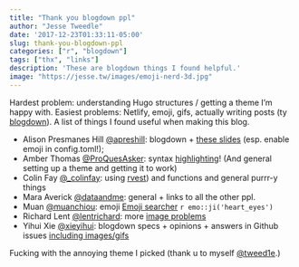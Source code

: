 ```yaml
---
title: "Thank you blogdown ppl"
author: "Jesse Tweedle"
date: '2017-12-23T01:33:11-05:00'
slug: thank-you-blogdown-ppl
categories: ["r", "blogdown"]
tags: ["thx", "links"]
description: 'These are blogdown things I found helpful.'
image: "https://jesse.tw/images/emoji-nerd-3d.jpg"
---
```


Hardest problem: understanding Hugo structures / getting a theme I'm happy with. Easiest problems: Netlify, emoji, gifs, actually writing posts (ty [blogdown](https://bookdown.org/yihui/blogdown/)). A list of things I found useful when making this blog. 

- Alison Presmanes Hill
 [\@apreshill](https://twitter.com/apreshill): blogdown + [these slides](https://alison.rbind.io/slides/blogdown-workshop-slides.html#63) (esp. enable emoji in config.toml!); 
- Amber Thomas [\@ProQuesAsker](https://twitter.com/ProQuesAsker): syntax [highlighting](http://amber.rbind.io/blog/2017/11/15/syntax-highlighting/)! (And general setting up a theme and getting it to work)
- Colin Fay [\@_colinfay](https://twitter.com/_colinfay):   using [rvest](http://colinfay.me/purrr-web-mining/)) and functions and general purrr-y things
- Mara Averick [\@dataandme](https://twitter.com/dataandme): general + links to all the other ppl.
- Muan [\@muanchiou](https://twitter.com/muanchiou): emoji [Emoji searcher](http://emoji.muan.co/) `r emo::ji('heart_eyes')`
- Richard Lent [\@lentrichard](https://twitter.com/lentrichard): more [image problems](https://richardlent.github.io/post/getting-images-to-work/)
- Yihui Xie [\@xieyihui](https://twitter.com/xieyihui): blogdown specs + opinions + answers in Github issues [including images/gifs](https://github.com/rstudio/blogdown/issues/45)
<!-- - the Hugo build command thing (forget the problem and link, but this was important!) -->

Fucking with the annoying theme I picked (thank u to myself [\@tweed1e](https://twitter.com/tweed1e).)


